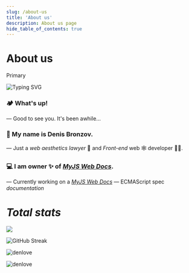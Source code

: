 ```yaml
---
slug: /about-us
title: 'About us'
description: About us page
hide_table_of_contents: true
---
```



# About us

<span class='badge badge--primary'>Primary</span>

<Avatar
    name='Denis Bronzov'
    desc1='Working on @mjdocs. Author of MyJS Web Docs.'
    desc2='It`s showtime, folks!'
    src='https://avatars.githubusercontent.com/u/95541878?v=4'
/>

![Typing SVG](<https://readme-typing-svg.demolab.com?font=Roboto+Mono&size=15&pause=100&color=00A2F7&vCenter=true&random=true&width=435&height=15&lines=%E2%9E%9C+Environment+Record;%E2%9E%9C+Abstract+Operation;%E2%9E%9C+globalThis;%E2%9E%9C+Variable+Statement;%E2%9E%9C+Formal+Parameters;%E2%9E%9C+Execution+Context+Stack;%E2%9E%9C+Runtime+Semantics;%E2%9E%9C+ReturnIfAbrupt();%E2%9E%9C+CreateImmutableBinding();%E2%9E%9C+Unicode+Code+Point>)

### 🏕️ What's up!

— Good to see you. It's been awhile...

### 👋 My name is Denis Bronzov.

— Just a _web aesthetics lawyer_ 🎁 and _Front-end_ web 🕸 developer 🧑‍💻.

### 💻 I am owner ✨ of [_MyJS Web Docs_](https://github.com/mjdocs).

— Currently working on a _[MyJS Web Docs](https://github.com/mjdocs)_ — ECMAScript spec
_documentation_

<h1>
    <i> Total stats</i>
</h1>

<img src='https://github-readme-stats.vercel.app/api?username=denlove&show_icons=true&theme=github_dark&border_radius=10&line-height=10&card_width=300' />

<img
    src='https://streak-stats.demolab.com?user=denlove&theme=github-dark-blue&border_radius=10&card_width=437&card_height=195'
    alt='GitHub Streak'
/>

<img
    src='https://github-readme-stats.vercel.app/api/top-langs?username=denlove&show_icons=true&theme=github_dark&locale=en&layout=compact&border_radius=10&card_width=437'
    alt='denlove'
/>

<img
    src='https://github-profile-trophy.vercel.app/?username=denlove&theme=juicyfresh&&row=1&column=4&title=Commits,PR,Issues,Followers&no-frame=true'
    alt='denlove'
/>
